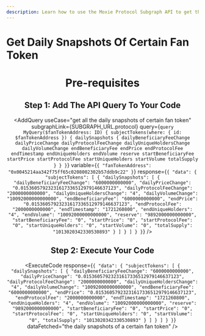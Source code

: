 ```yaml
---
description: Learn how to use the Moxie Protocol Subgraph API to get the daily snapshots of a certain fan token.
---
```



# Get Daily Snapshots Of Certain Fan Token

<Header
  useCase="get all the daily snapshots of certain fan token"
  apiName="Moxie Protocol Subgraph"
/>

# Pre-requisites

<Prerequisites apiName="Moxie Protocol Subgraph" />

## Step 1: Add The API Query To Your Code

<AddQuery
  useCase="get all the daily snapshots of certain fan token"
  subgraphLink={SUBGRAPH_URL.protocol}
  query={`query MyQuery($fanTokenAddress: ID) {
  subjectTokens(where: { id: $fanTokenAddress }) {
    dailySnapshots {
      dailyBeneficiaryFeeChange
      dailyPriceChange
      dailyProtocolFeeChange
      dailyUniqueHoldersChange
      dailyVolumeChange
      endBeneficiaryFee
      endPrice
      endProtocolFee
      endTimestamp
      endUniqueHolders
      endVolume
      reserve
      startBeneficiaryFee
      startPrice
      startProtocolFee
      startUniqueHolders
      startVolume
      totalSupply
    }
  }
}`}
  variable={`{
  "fanTokenAddress": "0x0045214aa342f75ff65c0208002302b57ddb9c22"
}`}
  response={`{
  "data": {
    "subjectTokens": [
      {
        "dailySnapshots": [
          {
            "dailyBeneficiaryFeeChange": "6000000000000",
            "dailyPriceChange": "0.01536057923231617336512979146637123",
            "dailyProtocolFeeChange": "2000000000000",
            "dailyUniqueHoldersChange": "4",
            "dailyVolumeChange": "10092000000000000",
            "endBeneficiaryFee": "6000000000000",
            "endPrice": "0.01536057923231617336512979146637123",
            "endProtocolFee": "2000000000000",
            "endTimestamp": "1721260800",
            "endUniqueHolders": "4",
            "endVolume": "10092000000000000",
            "reserve": "9892000000000000",
            "startBeneficiaryFee": "0",
            "startPrice": "0",
            "startProtocolFee": "0",
            "startUniqueHolders": "0",
            "startVolume": "0",
            "totalSupply": "1013020342330530893"
          }
        ]
      }
    ]
  }
}`}
/>

## Step 2: Execute Your Code

<ExecuteCode
  response={`{
  "data": {
    "subjectTokens": [
      {
        "dailySnapshots": [
          {
            "dailyBeneficiaryFeeChange": "6000000000000",
            "dailyPriceChange": "0.01536057923231617336512979146637123",
            "dailyProtocolFeeChange": "2000000000000",
            "dailyUniqueHoldersChange": "4",
            "dailyVolumeChange": "10092000000000000",
            "endBeneficiaryFee": "6000000000000",
            "endPrice": "0.01536057923231617336512979146637123",
            "endProtocolFee": "2000000000000",
            "endTimestamp": "1721260800",
            "endUniqueHolders": "4",
            "endVolume": "10092000000000000",
            "reserve": "9892000000000000",
            "startBeneficiaryFee": "0",
            "startPrice": "0",
            "startProtocolFee": "0",
            "startUniqueHolders": "0",
            "startVolume": "0",
            "totalSupply": "1013020342330530893"
          }
        ]
      }
    ]
  }
}`}
  dataFetched="the daily snapshots of a certain fan token"
/>

<DeveloperSupport />

